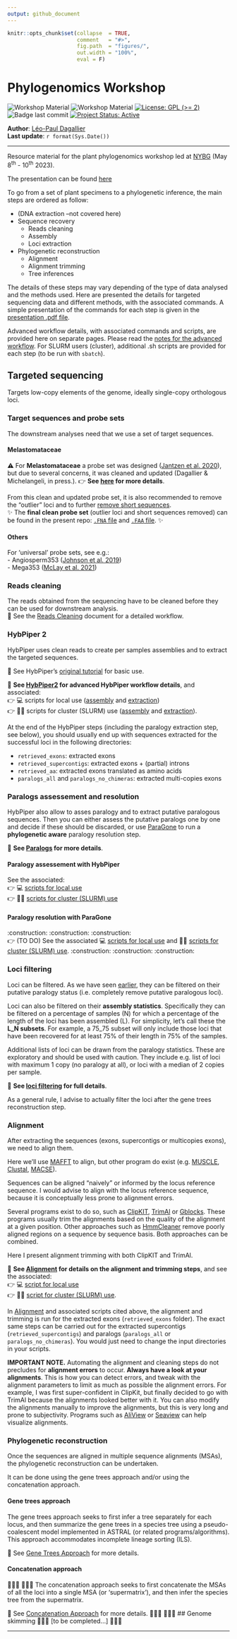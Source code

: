 ```yaml
---
output: github_document
---
```


<!-- README.md is generated from README.Rmd. Please edit that file -->


```r
knitr::opts_chunk$set(collapse  = TRUE,
                      comment   = "#>",
                      fig.path  = "figures/",
                      out.width = "100%",
                      eval = F)
```



# Phylogenomics Workshop

<!-- badges: start -->
![Workshop Material](https://img.shields.io/badge/status-under_construction-orange)
![Workshop Material](https://img.shields.io/badge/Workshop-Material-brightgreen) [![License: GPL (>= 2)](https://img.shields.io/badge/License-GPL%20%28%3E%3D%202%29-blue.svg)](https://choosealicense.com/licenses/gpl-2.0/) ![Badge last commit](https://img.shields.io/github/last-commit/LPDagallier/Phylogenomics_Workshop) 
[![Project Status: Active](https://www.repostatus.org/badges/latest/active.svg)](https://www.repostatus.org/#active)
<!-- badges: end -->

**Author**: [Léo-Paul Dagallier](https://orcid.org/0000-0002-3270-1544)    
**Last update**: `r format(Sys.Date())`

***

Resource material for the plant phylogenomics workshop led at [NYBG](https://www.nybg.org/science-project/a-phylogenomics-approach-to-resolving-one-of-the-worlds-most-diverse-tropical-angiosperm-radiations-melastomataceae/) (May 8<sup>th</sup> - 10<sup>th</sup> 2023).

The presentation can be found [here](./Plant_Phylogenomics_Workshop_001.pdf)

To go from a set of plant specimens to a phylogenetic inference, the main steps are ordered as follow:

- (DNA extraction --not covered here)
- Sequence recovery  
  - Reads cleaning  
  - Assembly  
  - Loci extraction  
- Phylogenetic reconstruction
  - Alignment  
  - Alignment trimming  
  - Tree inferences  

The details of these steps may vary depending of the type of data analysed and the methods used. Here are presented the details for targeted sequencing data and different methods, with the associated commands. 
A simple presentation of the commands for each step is given in the [presentation .pdf file](./Plant_Phylogenomics_Workshop_001.pdf).

Advanced workflow details, with associated commands and scripts, are provided here on separate pages.
Please read the [notes for the advanced workflow](Notes_for_advanced_wf.md). For SLURM users (cluster), additional .sh scripts are provided for each step (to be run with `sbatch`).

## Targeted sequencing
Targets low-copy elements of the genome, ideally single-copy orthologous loci.

### Target sequences and probe sets
The downstream analyses need that we use a set of target sequences.

#### Melastomataceae
⚠️ For **Melastomataceae** a probe set was designed ([Jantzen et al. 2020](https://bsapubs.onlinelibrary.wiley.com/doi/abs/10.1002/aps3.11345)), but due to several concerns, it was cleaned and updated (Dagallier & Michelangeli, in press.). 
👉 **See [here](https://github.com/LPDagallier/Clean_Melasto_probe_set) for more details**.

From this clean and updated probe set, it is also recommended to remove the "outlier" loci and to further [remove short sequences]( (https://github.com/mossmatters/HybPiper/wiki/Troubleshooting,-common-issues,-and-recommendations#14-fixing-and-filtering-your-target-file)).  
✨ The **final clean probe set** (outlier loci and short sequences removed) can be found in the present repo: [`.FNA` file](PHYLOGENY_RECONSTRUCTION/PROBE_SET_CLEAN_v5.FNA) and [`.FAA` file](PHYLOGENY_RECONSTRUCTION/PROBE_SET_CLEAN_v5_prot.FAA). ✨

#### Others
For 'universal' probe sets, see e.g.:  
- Angiosperm353 ([Johnson et al. 2019](https://doi.org/10.1093/sysbio/syy086))  
- Mega353 ([McLay et al. 2021](https://github.com/chrisjackson-pellicle/NewTargets))

### Reads cleaning
The reads obtained from the sequencing have to be cleaned before they can be used for downstream analysis.  
🔎 See the [Reads Cleaning](Reads_cleaning.md) document for a detailed workflow.

### HybPiper 2

HybPiper uses clean reads to create per samples assemblies and to extract the targeted sequences.  

🔎 See HybPiper's [original tutorial](https://github.com/mossmatters/HybPiper/wiki/Tutorial) for basic use.

🔎 **See [HybPiper2](HybPiper2.md) for advanced HybPiper workflow details**, and associated:  
👉 💻 scripts for local use ([assembly](PHYLOGENY_RECONSTRUCTION/SCRIPTS_local/hybpiper2_assemble.sh) and [extraction](PHYLOGENY_RECONSTRUCTION/SCRIPTS_local/hybpiper2_extract.sh))  
👉 👩‍💻 scripts for cluster (SLURM) use  ([assembly](PHYLOGENY_RECONSTRUCTION/SCRIPTS_cluster/hybpiper2_assemble_TEMPLATE.sh) and [extraction](PHYLOGENY_RECONSTRUCTION/SCRIPTS_cluster/hybpiper2_extract_TEMPLATE.sh)).

At the end of the HybPiper steps (including the paralogy extraction step, see below), you should usually end up with sequences extracted for the successful loci in the following directories:

- `retrieved_exons`: extracted exons
- `retrieved_supercontigs`: extracted exons + (partial) introns
- `retrieved_aa`: extracted exons translated as amino acids
- `paralogs_all` and `paralogs_no_chimeras`: extracted multi-copies exons


### Paralogs assessement and resolution
HybPiper also allow to asses paralogy and to extract putative paralogous sequences. Then you can either assess the putative paralogs one by one and decide if these should be discarded, or use [ParaGone](https://github.com/chrisjackson-pellicle/ParaGone) to run a **phylogenetic aware** paralogy resolution step.

🔎 **See [Paralogs](Paralogs.md) for more details**.

#### Paralogy assessement with HybPiper
See the associated:  
👉 💻 [scripts for local use](PHYLOGENY_RECONSTRUCTION/SCRIPTS_local/hybpiper2_paralogs.sh)  
👉 👩‍💻 [scripts for cluster (SLURM) use](PHYLOGENY_RECONSTRUCTION/SCRIPTS_cluster/hybpiper2_paralogs_TEMPLATE.sh)

#### Paralogy resolution with ParaGone
:construction: :construction: :construction:  
👉 (TO DO) See the associated 💻 [scripts for local use]() and 👩‍💻 [scripts for cluster (SLURM) use](). :construction: :construction: :construction:  

### Loci filtering
Loci can be filtered. As we have seen [earlier](Paralogs.md), they can be filtered on their putative paralogy status (i.e. completely remove putative paralogous loci).

Loci can also be filtered on their **assembly statistics**. Specifically they can be filtered on a percentage of samples (N) for which a percentage of the length of the loci has been assembled (L). For simplicity, let's call these the **L_N subsets**. For example, a 75_75 subset will only include those loci that have been recovered for at least 75% of their length in 75% of the samples.

Additional lists of loci can be drawn from the paralogy statistics. These are exploratory and should be used with caution. They include e.g. list of loci with maximum 1 copy (no paralogy at all), or loci with a median of 2 copies per sample.

🔎 **See [loci filtering](Loci_filtering.md) for full details**.

As a general rule, I advise to actually filter the loci after the gene trees reconstruction step.

### Alignment

After extracting the sequences (exons, supercontigs or multicopies exons), we need to align them.

Here we'll use [MAFFT](https://mafft.cbrc.jp/alignment/software/algorithms/algorithms.html) to align, but other program do exist (e.g. [MUSCLE](https://drive5.com/muscle5/manual/commands.html), [Clustal](http://www.clustal.org/), [MACSE](https://www.agap-ge2pop.org/macse/?menu=releases)).

Sequences can be aligned "naively" or informed by the locus reference sequence. I would advise to align with the locus reference sequence, because it is conceptually less prone to alignment errors.

Several programs exist to do so, such as [ClipKIT](https://jlsteenwyk.com/ClipKIT/index.html), [TrimAl](http://trimal.cgenomics.org/trimal) or [Gblocks](https://home.cc.umanitoba.ca/~psgendb/doc/Castresana/Gblocks_documentation.html). These programs usually trim the alignments based on the quality of the alignment at a given position. Other approaches such as [HmmCleaner](https://bioinformaticshome.com/tools/msa/descriptions/HmmCleaner.html) remove poorly aligned regions on a sequence by sequence basis. Both approaches can be combined.

Here I present alignment trimming with both ClipKIT and TrimAl.

🔎 **See [Alignment](Alignment.md) for details on the alignment and trimming steps**, and see the associated:  
👉 💻 [script for local use](PHYLOGENY_RECONSTRUCTION/SCRIPTS_local/align_w_refs_hybpiper2_exons.sh)  
👉 👩‍💻 [script for cluster (SLURM) use](PHYLOGENY_RECONSTRUCTION/SCRIPTS_cluster/align_w_refs_hybpiper2_exons_TEMPLATE.sh). 

In [Alignment](Alignment.md) and associated scripts cited above, the alignment and trimming is run for the extracted exons (`retrieved_exons` folder). The exact same steps can be carried out for the extracted supercontigs (`retrieved_supercontigs`) and paralogs (`paralogs_all` or `paralogs_no_chimeras`). You would just need to change the input directories in your scripts.

**IMPORTANT NOTE.** Automating the alignment and cleaning steps do not precludes for **alignment errors** to occur. **Always have a look at your alignments**. This is how you can detect errors, and tweak with the alignment parameters to limit as much as possible the alignment errors. For example, I was first super-confident in ClipKit, but finally decided to go with TrimAl because the alignments looked better with it. You can also modify the alignments manually to improve the alignments, but this is very long and prone to subjectivity. Programs such as [AliView](https://ormbunkar.se/aliview/) or [Seaview](https://doua.prabi.fr/software/seaview) can help visualize alignments.

### Phylogenetic reconstruction

Once the sequences are aligned in multiple sequence alignments (MSAs), the phylogenetic reconstruction can be undertaken.

It can be done using the gene trees approach and/or using the concatenation approach.

#### Gene trees approach
The gene trees approach seeks to first infer a tree separately for each locus, and then summarize the gene trees in a species tree using a pseudo-coalescent model implemented in ASTRAL (or related programs/algorithms). This approach accommodates incomplete lineage sorting (ILS).

🔎 See [Gene Trees Approach](Gene_trees_approach.md) for more details.

#### Concatenation approach
🚧🚧🚧 🚧🚧🚧
The concatenation approach seeks to first concatenate the MSAs of all the loci into a single MSA (or 'supermatrix'), and then infer the species tree from the supermatrix.

🔎 See [Concatenation Approach](Concatenation_approach.md) for more details.
🚧🚧🚧 🚧🚧🚧
## Genome skimming
🚧🚧🚧 [to be completed...] 🚧🚧🚧 


***

